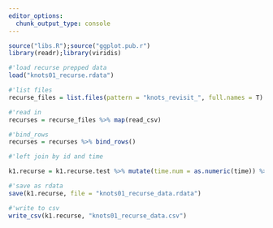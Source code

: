```yaml
---
editor_options: 
  chunk_output_type: console
---
```


```r
source("libs.R");source("ggplot.pub.r")
library(readr);library(viridis)
```

```r
#'load recurse prepped data
load("knots01_recurse.rdata")
```

```r
#'list files
recurse_files = list.files(pattern = "knots_revisit_", full.names = T)

#'read in
recurses = recurse_files %>% map(read_csv)

#'bind_rows
recurses = recurses %>% bind_rows()
```

```r
#'left join by id and time

k1.recurse = k1.recurse.test %>% mutate(time.num = as.numeric(time)) %>% left_join(recurses %>% mutate(id = as.character(id)), by = c("time.num" = "time", "id"))

#'save as rdata
save(k1.recurse, file = "knots01_recurse_data.rdata")

#'write to csv
write_csv(k1.recurse, "knots01_recurse_data.csv")

```

